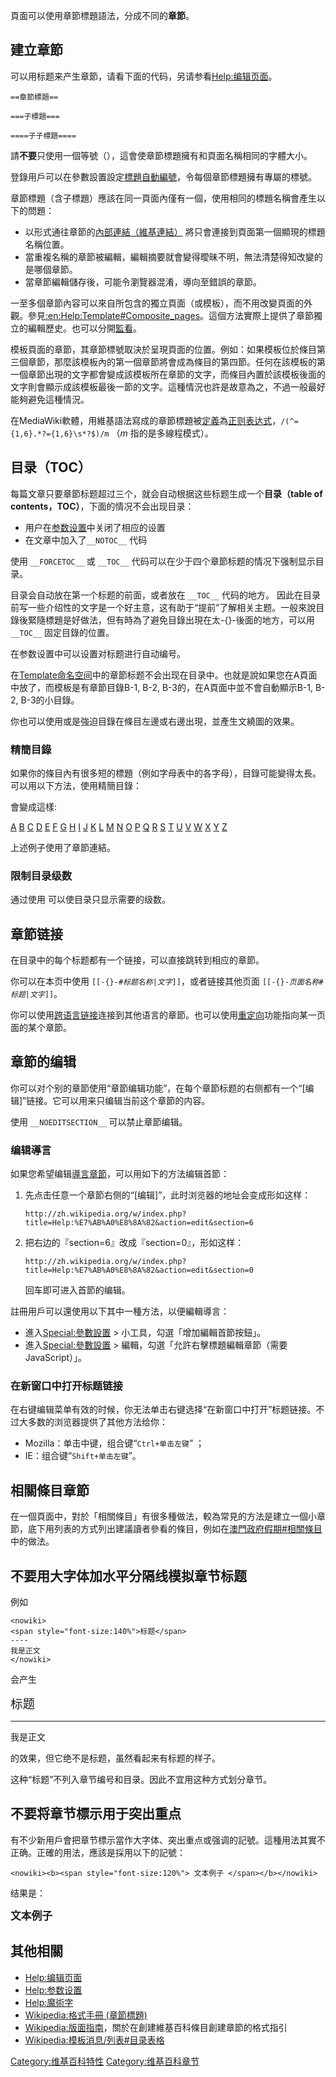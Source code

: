 {{NoteTA
|G1 = IT
|G2 = MediaWiki
}}
{{Style}}

頁面可以使用章節標題語法，分成不同的'''章節'''。

==建立章節==
可以用标题来产生章節，请看下面的代码，另请参看[[Help:编辑页面|Help:编辑页面]]。

<pre>
==章節標題==

===子標題=== 

====子子標題====
</pre>

請'''不要'''只使用一個等號（{{color|green|<nowiki>=Heading=</nowiki>}}），這會使章節標題擁有和頁面名稱相同的字體大小。

登錄用戶可以在參數設置設定[[Help:参数设置#其他設置|標題自動編號]]，令每個章節標題擁有專屬的標號。

章節標題（含子標題）應該在同一頁面內僅有一個，使用相同的標題名稱會產生以下的問題：
* 以{{color|green|<nowiki>[[條目名稱#章節標題|條目名稱#章節標題]]</nowiki>}}形式通往章節的[[Help:编辑页面#链接|內部連結（維基連結）]]<!-- Help:链接#內部連結 -->將只會連接到頁面第一個顯現的標題名稱位置。<!-- 參見[[WP:Linking#Linking_to_sections_of_articles|Linking to sections of articles]]. -->
* 當重複名稱的章節被編輯，編輯摘要就會變得曖昧不明，無法清楚得知改變的是哪個章節。
* 當章節編輯儲存後，可能令瀏覽器混淆，導向至錯誤的章節。

一至多個章節內容可以來自所包含的獨立頁面（或模板），而不用改變頁面的外觀。參見[[:en:Help:Template#Composite_pages|:en:Help:Template#Composite_pages]]。這個方法實際上提供了章節獨立的編輯歷史。也可以分開[[Help:监视列表|監看]]。

模板頁面的章節，其章節標號取決於呈現頁面的位置。例如：如果模板位於條目第三個章節，那麼該模板內的第一個章節將會成為條目的第四節。任何在該模板的第一個章節出現的文字都會變成該模板所在章節的文字，而條目內置於該模板後面的文字則會顯示成該模板最後一節的文字。這種情況也許是故意為之，不過一般最好能夠避免這種情況。

在MediaWiki軟體，用維基語法寫成的章節標題被[http://svn.wikimedia.org/viewvc/mediawiki/trunk/phase3/includes/Parser.php?view=markup 定義]為[[正则表达式|正则表达式]]，<code>/(^={1,6}.*?={1,6}\s*?$)/m</code> （''m'' 指的是多線程模式）。

==目录（TOC）==
{{Shortcut|H:TOC|WP:TOC}}

每篇文章只要章節标题超过三个，就会自动根据这些标题生成一个'''目录（table of contents，TOC）'''，下面的情况不会出现目录：
*用户在[[help:参数设置|参数设置]]中关闭了相应的设置
*在文章中加入了<code><nowiki>__NOTOC__</nowiki></code> 代码

使用 <code><nowiki>__FORCETOC__</nowiki></code> 或 <code><nowiki>__TOC__</nowiki></code> 代码可以在少于四个章節标题的情况下强制显示目录。

目录会自动放在第一个标题的前面，或者放在 <code><nowiki>__TOC__</nowiki></code> 代码的地方。 因此在目录前写一些介绍性的文字是一个好主意，这有助于“提前”了解相关主题。一般來說目錄後緊隨標題是好做法，但有時為了避免目錄出現在太-{}-後面的地方，可以用 <code><nowiki>__TOC__</nowiki></code> 固定目錄的位置。

在参数设置中可以设置对标题进行自动编号。

在[[Wikipedia:模板命名空间|Template命名空间]]中的章節标题不会出现在目录中。也就是說如果您在A頁面中放了{{tl|模板B}}，而模板是有章節目錄B-1, B-2, B-3的，在A頁面中並不會自動顯示B-1, B-2, B-3的小目錄。

你也可以使用{{tl|TOCleft}}或是{{tl|TOCright}}強迫目錄在條目左邊或右邊出現，並產生文繞圖的效果。

===精簡目錄===

如果你的條目內有很多短的標題（例如字母表中的各字母），目錄可能變得太長。可以用以下方法，使用精簡目錄：

{{tl|compactTOC}}

會變成這樣:

[[#A|A]] [[#B|B]] [[#C|C]] [[#D|D]] [[#E|E]] [[#F|F]] [[#G|G]] [[#H|H]] [[#I|I]] [[#J|J]] [[#K|K]] [[#L|L]] [[#M|M]] [[#N|N]] [[#O|O]] [[#P|P]] [[#Q|Q]] [[#R|R]] [[#S|S]] [[#T|T]] [[#U|U]] [[#V|V]] [[#W|W]] [[#X|X]] [[#Y|Y]] [[#Z|Z]]
<!-- 2008-09-02注释：目前并无下述功能。
用在年份或年代之上：

[[#1900s|1900s]] - [[#1910s|1910s]] - [[#1920s|1920s]] - [[#1930s|1930s]] - [[#1940s|1940s]] - [[#1950s|1950s]] - [[#1960s|1960s]] - [[#1970s|1970s]] - [[#1980s|1980s]] - [[#1990s|1990s]] - [[#2000s|2000s]]

以上的例子都 -->

上述例子使用了章節連結。

=== 限制目录级数 ===
通过使用 {{tl|TOClimit|<nowiki>limit=</nowiki>级数}} 可以使目录只显示需要的级数。

==章節链接==

在目录中的每个标题都有一个链接，可以直接跳转到相应的章節。

你可以在本页中使用 <code><nowiki>[[</nowiki>-{}-#''标题名称''|''文字'']]</code>，或者链接其他页面 <code><nowiki>[[</nowiki>-{}-''页面名称''#''标题''|''文字'']]</code>。

你可以使用[[help:跨语言链接|跨语言链接]]连接到其他语言的章節。也可以使用[[Wikipedia:重定向|重定向]]功能指向某一页面的某个章節。

==章節的编辑==

你可以对个别的章節使用“章節编辑功能”，在每个章節标题的右侧都有一个“[编辑]”链接。它可以用来只编辑当前这个章節的内容。

使用 <code><nowiki>__NOEDITSECTION__</nowiki></code> 可以禁止章節编辑。

===编辑導言===
如果您希望编辑[[WP:LS|導言章節]]，可以用如下的方法编辑首節：
#先点击任意一个章節右侧的“[编辑]”，此时浏览器的地址会变成形如这样：<pre>http://zh.wikipedia.org/w/index.php?title=Help:%E7%AB%A0%E8%8A%82&action=edit&section=6</pre>
#把右边的『section=6』改成『section=0』，形如这样：<pre>http://zh.wikipedia.org/w/index.php?title=Help:%E7%AB%A0%E8%8A%82&action=edit&section=0</pre>回车即可进入首節的编辑。

註冊用戶可以還使用以下其中一種方法，以便編輯導言：
*進入[[Special:參數設置|Special:參數設置]] > 小工具，勾選「增加編輯首節按鈕」。
*進入[[Special:參數設置|Special:參數設置]] > 編輯，勾選「允許右擊標題編輯章節（需要JavaScript）」。

===在新窗口中打开标题链接===

在右键编辑菜单有效的时候，你无法单击右键选择“在新窗口中打开”标题链接。不过大多数的浏览器提供了其他方法给你：
*Mozilla：单击中键，组合键“<tt>Ctrl+单击左键</tt>”<!-- ，输入前方检索，TAB键 -->；
*IE：组合键“<tt>Shift+单击左键</tt>”。

==相關條目章節==
在一個頁面中，對於「相關條目」有很多種做法，較為常見的方法是建立一個小章節，底下用列表的方式列出建議讀者參看的條目，例如在[[澳門政府假期#相關條目|澳門政府假期#相關條目]]中的做法。

==不要用大字体加水平分隔线模拟章节标题==
例如
<pre><nowiki>
<span style="font-size:140%">标题</span>
----
我是正文
</nowiki></pre>
会产生

<span style="font-size:140%">标题</span>
----
我是正文

的效果，但它绝不是标题，虽然看起来有标题的样子。

这种“标题”不列入章节编号和目录。因此不宜用这种方式划分章节。

==不要将章节標示用于突出重点==
有不少新用戶會把章节標示當作大字体、突出重点或强调的記號。這種用法其實不正确。正確的用法，應該是採用以下的記號：

<pre><nowiki><b><span style="font-size:120%"> 文本例子 </span></b></nowiki></pre>

结果是：

<b><span style="font-size:120%"> 文本例子 </span></b>

==其他相關==
*[[Help:编辑页面|Help:编辑页面]]
*[[Help:参数设置|Help:参数设置]]
*[[Help:魔術字|Help:魔術字]]
*[[Wikipedia:格式手冊_(章節標題)|Wikipedia:格式手冊 (章節標題)]]
*[[Wikipedia:版面指南|Wikipedia:版面指南]]，關於在創建維基百科條目創建章節的格式指引
*[[Wikipedia:模板消息/列表#目录表格|Wikipedia:模板消息/列表#目录表格]]



{{H-f Help}}

[[Category:维基百科特性|Category:维基百科特性]]
[[Category:维基百科章节|Category:维基百科章节]]